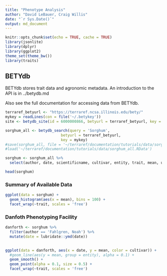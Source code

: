 ```yaml
---
title: "Phenotype Analysis"
author: "David LeBauer, Craig Willis"
date: "`r Sys.Date()`"
output: md_document
---
```


```r
knitr::opts_chunk$set(echo = TRUE, cache = TRUE)
library(jsonlite)
library(dplyr)
library(ggplot2)
theme_set(theme_bw())
library(traits)
```


## BETYdb

BETYdb stores trait data and agronomic metadata. An introduction to the API is in ../betydb.md

Also see the full documentation for accessing data from BETYdb. 


```r
terraref_betyurl <- "https://terraref.ncsa.illinois.edu/bety/"
mykey = readLines(con = file('~/.betykey'))
site <- betydb_site(id = 6000000866, betyurl = terraref_betyurl, key = mykey)

sorghum_all <- betydb_search(query = 'Sorghum', 
                         betyurl = terraref_betyurl, 
                         key = mykey) 
#save(sorghum_all, file = '~/terraref/documentation/tutorials/data/sorghum_all.RData')
#load('~/terraref/documentation/tutorials/data/sorghum_all.RData')

sorghum <- sorghum_all %>% 
  select(author, date, scientificname, cultivar, entity, trait, mean, units, city, sitename)

head(sorghum)

```

### Summary of Available Data

```r

ggplot(data = sorghum) + 
  geom_histogram(aes(x = mean), bins = 100) + 
  facet_wrap(~trait, scales = 'free')


```


### Danfoth Phenotyping Facility 
```r
danforth <- sorghum %>% 
  filter(author == 'Fahlgren, Noah') %>% 
  mutate(date = lubridate::ymd(date))
  

ggplot(data = danforth, aes(x = date, y = mean, color = cultivar)) +
  #geom_line(aes(y = mean, group = entity), alpha = 0.1) +
  geom_smooth() +
  geom_point(alpha = 0.1, size = 0.5) +
  facet_wrap(~trait, scales = 'free')
```